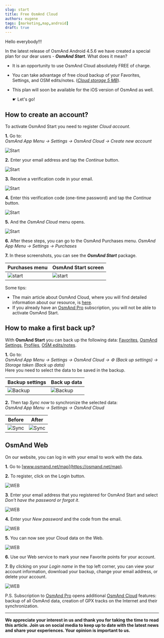 ```yaml
---
slug: start
title: Free OsmAnd Cloud
authors: eugene
tags: [marketing,map,android]
draft: true
---
```




Hello everybody!!!

In the latest release of OsmAnd Android 4.5.6 we have created a special plan for our dear users - ***OsmAnd Start***. 
What does it mean?  

- It is an opportunity to use OsmAnd Cloud absolutely FREE of charge.
- You can take advantage of free cloud backup of your Favorites, Settings, and OSM edits/notes. (_<u>Cloud storage 5 MB</u>_).
- This plan will soon be available for the iOS version of OsmAnd as well.

   &#9755;  Let's go!

<!--truncate-->

## How to create an account?

To activate OsmAnd Start you need to register *Cloud account*.  

**1.** Go to:  
   _OsmAnd App Menu → Settings → OsmAnd Cloud → Create new account_

![Start](./img/start_1a.png)

**2.** Enter your email address and tap the _Continue_ button.

![Start](./img/start1.png)

**3.** Receive a verification code in your email.

![Start](./img/start2.png)

**4.** Enter this verification code (one-time password) and tap the _Continue_ button.

![Start](./img/start3.png)

**5.** And the *OsmAnd Cloud* menu opens.

![Start](./img/start4.png)

**6.** After these steps, you can go to the OsmAnd Purchases menu.
   _OsmAnd App Menu → Settings → Purchases_

**7.** In these screenshots, you can see the _**OsmAnd Start**_ package.

| Purchases menu | OsmAnd Start screen|
|------|-------|
|![start](./img/start6.png)|![start](./img/start5.png)|  


Some tips:  
- The main article about OsmAnd Cloud, where you will find detailed information about our resource, is [here](https://osmand.net/docs/user/personal/osmand-cloud).  
- If you already have an [OsmAnd Pro](https://osmand.net/docs/user/purchases/android#pro-features) subscription, you will not be able to activate OsmAnd Start.


## How to make a first back up?

With **OsmAnd Start** you can back up the following data: [Favorites](https://osmand.net/docs/user/personal/favorites), [OsmAnd Settings](https://osmand.net/docs/user/personal/global-settings), [Profiles](https://osmand.net/docs/user/personal/profiles), [OSM edits/notes](https://osmand.net/docs/user/plugins/osm-editing#create--modify-poi).

**1.** Go to:  
   _OsmAnd App Menu → Settings → OsmAnd Cloud → ⚙️ (Back up settings) → Storage taken (Back up data)_  
   Here you need to select the data to be saved in the backup.  

| Backup settings | Back up data |
|------|-------|
|![Backup](./img/backup1.png)|![Backup](./img/backup.png)|

**2.** Then tap _Sync now_ to synchronize the selected data:  
   _OsmAnd App Menu → Settings → OsmAnd Cloud_   

| Before | After |
|------|-------|
|![Sync](./img/sync.png)|![Sync](./img/sync1.png)|


## OsmAnd Web

On our website, you can log in with your email to work with the data.

**1.** Go to [www.osmand.net/map](https://osmand.net/map).

**2.** To register, click on the Login button.

![WEB](./img/web.png)

**3**. Enter your email address that you registered for OsmAnd Start and select _Don't have the password or forgot it_.

![WEB](./img/web1.png)

**4.** Enter your _New password_ and the code from the email.

![WEB](./img/web2.png)

**5.** You can now see your Cloud data on the Web.

![WEB](./img/web3.png)

**6.** Use our Web service to mark your new Favorite points for your account.

**7.** By clicking on your *Login name* in the top left corner, you can view your account information, download your backup, change your email address, or delete your account.  

![WEB](./img/web4.png)

P.S. Subscription to [OsmAnd Pro](https://osmand.net/docs/user/purchases/android#prices) opens additional [OsmAnd Cloud](https://osmand.net/docs/user/personal/osmand-cloud) features: backup of all OsmAnd data, creation of GPX tracks on the Internet and their synchronization.

______________________________________________


**We appreciate your interest in us and thank you for taking the time to read this article. Join us on social media to keep up to date with the latest news and share your experiences. Your opinion is important to us.**


<LinksSocial/>
<LinksTelegram/>
<AndroidStore/>
